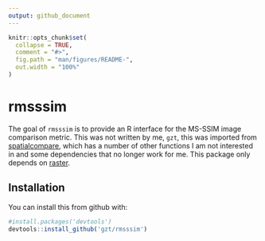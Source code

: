 ```yaml
---
output: github_document
---
```


<!-- README.md is generated from README.Rmd. Please edit that file -->

```r
knitr::opts_chunk$set(
  collapse = TRUE,
  comment = "#>",
  fig.path = "man/figures/README-",
  out.width = "100%"
)
```
# rmsssim

The goal of `rmsssim` is to provide an R interface for the MS-SSIM image comparison metric. This was not written by me, `gzt`, this was imported from [spatialcompare](https://github.com/colinr23/spatialcompare), which has a number of other
functions I am not interested in and some dependencies that no longer work for me. 
This package only depends on [raster](https://cran.r-project.org/package=raster).

## Installation

You can install this from github with:

``` r
#install.packages('devtools')
devtools::install_github('gzt/rmsssim')
```
